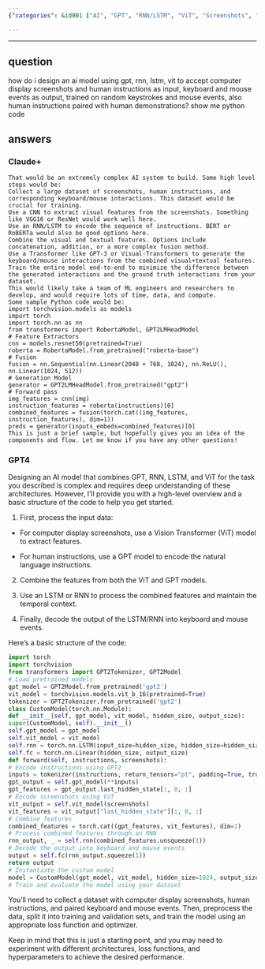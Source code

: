 ```yaml
---
{"categories": &id001 ["AI", "GPT", "RNN/LSTM", "ViT", "Screenshots", "Natural Language Instructions", "Keyboard/Mouse Events"], "category": "Artificial Intelligence", "date": "2023-04-03 05:10:58", "description": "This article discusses an AI model that utilizes GPT, RNN/LSTM, and ViT to process input data from various sources such as screenshots, natural language instructions, and keyboard/mouse events. The model first extracts features using ViT, then encodes instructions with GPT, followed by processing the combined features through LSTM/RNN. Finally, it decodes the output into events utilizing CNNs, RobertaModel, and GPT2LMHeadModel.", "tags": *id001, "title": "ask chatgpt how to create an ai model for controlling computer under human instruction"}

---
```


------

## question

how do i design an ai model using gpt, rnn, lstm, vit to accept computer display screenshots and human instructions as input, keyboard and mouse events as output, trained on random keystrokes and mouse events, also human instructions paired with human demonstrations? show me python code

## answers

### Claude+

```
That would be an extremely complex AI system to build. Some high level steps would be:
Collect a large dataset of screenshots, human instructions, and corresponding keyboard/mouse interactions. This dataset would be crucial for training.
Use a CNN to extract visual features from the screenshots. Something like VGG16 or ResNet would work well here.
Use an RNN/LSTM to encode the sequence of instructions. BERT or RoBERTa would also be good options here.
Combine the visual and textual features. Options include concatenation, addition, or a more complex fusion method.
Use a Transformer like GPT-3 or Visual-Transformers to generate the keyboard/mouse interactions from the combined visual+textual features.
Train the entire model end-to-end to minimize the difference between the generated interactions and the ground truth interactions from your dataset.
This would likely take a team of ML engineers and researchers to develop, and would require lots of time, data, and compute.
Some sample Python code would be:
import torchvision.models as models
import torch
import torch.nn as nn
from transformers import RobertaModel, GPT2LMHeadModel
# Feature Extractors
cnn = models.resnet50(pretrained=True)
roberta = RobertaModel.from_pretrained("roberta-base")
# Fusion
fusion = nn.Sequential(nn.Linear(2048 + 768, 1024), nn.ReLU(), nn.Linear(1024, 512))
# Generation Model
generator = GPT2LMHeadModel.from_pretrained("gpt2")
# Forward pass
img_features = cnn(img)
instruction_features = roberta(instructions)[0]
combined_features = fusion(torch.cat((img_features, instruction_features), dim=1))
preds = generator(inputs_embeds=combined_features)[0]
This is just a brief sample, but hopefully gives you an idea of the components and flow. Let me know if you have any other questions!

```

### GPT4

Designing an AI model that combines GPT, RNN, LSTM, and ViT for the task you described is complex and requires deep understanding of these architectures. However, I'll provide you with a high-level overview and a basic structure of the code to help you get started.

1. First, process the input data:

- For computer display screenshots, use a Vision Transformer (ViT) model to extract features.

- For human instructions, use a GPT model to encode the natural language instructions.

2. Combine the features from both the ViT and GPT models.

3. Use an LSTM or RNN to process the combined features and maintain the temporal context.

4. Finally, decode the output of the LSTM/RNN into keyboard and mouse events.

Here's a basic structure of the code:

```python
import torch
import torchvision
from transformers import GPT2Tokenizer, GPT2Model
# Load pretrained models
gpt_model = GPT2Model.from_pretrained('gpt2')
vit_model = torchvision.models.vit_b_16(pretrained=True)
tokenizer = GPT2Tokenizer.from_pretrained('gpt2')
class CustomModel(torch.nn.Module):
def __init__(self, gpt_model, vit_model, hidden_size, output_size):
super(CustomModel, self).__init__()
self.gpt_model = gpt_model
self.vit_model = vit_model
self.rnn = torch.nn.LSTM(input_size=hidden_size, hidden_size=hidden_size, batch_first=True)
self.fc = torch.nn.Linear(hidden_size, output_size)
def forward(self, instructions, screenshots):
# Encode instructions using GPT2
inputs = tokenizer(instructions, return_tensors="pt", padding=True, truncation=True)
gpt_output = self.gpt_model(**inputs)
gpt_features = gpt_output.last_hidden_state[:, 0, :]
# Encode screenshots using ViT
vit_output = self.vit_model(screenshots)
vit_features = vit_output["last_hidden_state"][:, 0, :]
# Combine features
combined_features = torch.cat((gpt_features, vit_features), dim=1)
# Process combined features through an RNN
rnn_output, _ = self.rnn(combined_features.unsqueeze(1))
# Decode the output into keyboard and mouse events
output = self.fc(rnn_output.squeeze(1))
return output
# Instantiate the custom model
model = CustomModel(gpt_model, vit_model, hidden_size=1024, output_size=256)
# Train and evaluate the model using your dataset

```

You'll need to collect a dataset with computer display screenshots, human instructions, and paired keyboard and mouse events. Then, preprocess the data, split it into training and validation sets, and train the model using an appropriate loss function and optimizer.

Keep in mind that this is just a starting point, and you may need to experiment with different architectures, loss functions, and hyperparameters to achieve the desired performance.


